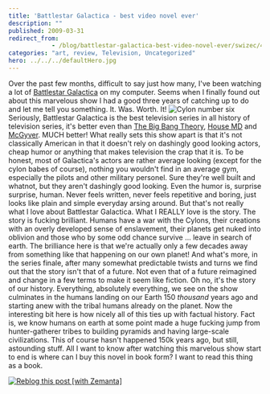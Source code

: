 ```yaml
---
title: 'Battlestar Galactica - best video novel ever'
description: ""
published: 2009-03-31
redirect_from: 
            - /blog/battlestar-galactica-best-video-novel-ever/swizec/471
categories: "art, review, Television, Uncategorized"
hero: ../../../defaultHero.jpg
---
```

Over the past few months, difficult to say just how many, I&#x27;ve been watching a lot of [Battlestar Galactica](http://www.scifi.com/battlestar/ "Battlestar Galactica") on my computer. Seems when I finally found out about this marvelous show I had a good three years of catching up to do and let me tell you something. It. Was. Worth. It! ![](http://blogs.seattleweekly.com/threadcount/cylon6.jpg "Cylon number six") Seriously, Battlestar Galactica is the best television series in all history of television series, it&#x27;s better even than [The Big Bang Theory](http://alpha.cbs.com/primetime/big_bang_theory/ "The Big Bang Theory"), [House MD](http://en.wikipedia.org/wiki/House_%28TV_series%29 "House (TV series)") and [McGyver](http://en.wikipedia.org/wiki/MacGyver "MacGyver"). MUCH better! What really sets this show apart is that it&#x27;s not classically American in that it doesn&#x27;t rely on dashingly good looking actors, cheap humor or anything that makes television the crap that it is. To be honest, most of Galactica&#x27;s actors are rather average looking (except for the cylon babes of course), nothing you wouldn&#x27;t find in an average gym, especially the pilots and other military personel. Sure they&#x27;re well built and whatnot, but they aren&#x27;t dashingly good looking. Even the humor is, surprise surprise, human. Never feels written, never feels repetitive and boring, just looks like plain and simple everyday arsing around. But that&#x27;s not really what I love about Battlestar Galactica. What I REALLY love is the story. The story is fucking brilliant. Humans have a war with the Cylons, their creations with an overly developed sense of enslavement, their planets get nuked into oblivion and those who by some odd chance survive ... leave in search of earth. The brilliance here is that we&#x27;re actually only a few decades away from something like that happening on our own planet! And what&#x27;s more, in the series finale, after many somewhat predictable twists and turns we find out that the story isn&#x27;t that of a future. Not even that of a future reimagined and change in a few terms to make it seem like fiction. Oh no, it&#x27;s the story of our history. Everything, absolutely everything, we see on the show culminates in the humans landing on our Earth 150 _thousand_ years ago and starting anew with the tribal humans already on the planet. Now the interesting bit here is how nicely all of this ties up with factual history. Fact is, we know humans on earth at some point made a huge fucking jump from hunter-gatherer tribes to building pyramids and having large-scale civilizations. This of course hasn&#x27;t happened 150k years ago, but still, astounding stuff. All I want to know after watching this marvelous show start to end is where can I buy this novel in book form? I want to read this thing as a book.

[![Reblog this post \[with Zemanta\]](http://img.zemanta.com/reblog_e.png?x-id=b32d328f-b889-45d5-acd3-a7ff873b122c)](http://reblog.zemanta.com/zemified/b32d328f-b889-45d5-acd3-a7ff873b122c/ "Zemified by Zemanta")